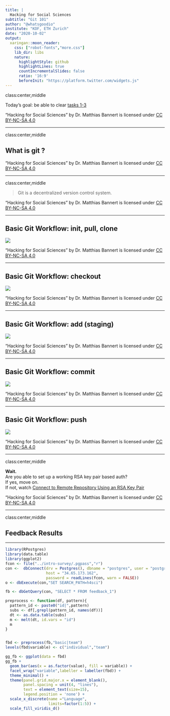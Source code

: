 ```yaml
---
title: |
  Hacking for Social Sciences
subtitle: "Git 101"
author: "@whatsgoodio"
institute: "KOF, ETH Zurich"
date: "2020-10-02"
output:
  xaringan::moon_reader:
    css: ["robot-fonts","more.css"]
    lib_dir: libs
    nature:
      highlightStyle: github
      highlightLines: true
      countIncrementalSlides: false
      ratio: '16:9'
      beforeInit: "https://platform.twitter.com/widgets.js"
---
```





class:center,middle

Today's goal: be able to clear [tasks 1-3](https://github.com/h4sci/h4sci-tasks/issues)



<div class="my-footer"><span><div class="footer-text" align="right">"Hacking for Social Sciences" by Dr. Matthias Bannert is licensed under <a href="https://creativecommons.org/licenses/by-nc-sa/4.0/?ref=chooser-v1">CC BY-NC-SA 4.0</a></div></span></div> 


---





class:center,middle

## What is git ? 



<div class="my-footer"><span><div class="footer-text" align="right">"Hacking for Social Sciences" by Dr. Matthias Bannert is licensed under <a href="https://creativecommons.org/licenses/by-nc-sa/4.0/?ref=chooser-v1">CC BY-NC-SA 4.0</a></div></span></div> 

---


class:center,middle

> Git is a decentralized version control system.  



<div class="my-footer"><span><div class="footer-text" align="right">"Hacking for Social Sciences" by Dr. Matthias Bannert is licensed under <a href="https://creativecommons.org/licenses/by-nc-sa/4.0/?ref=chooser-v1">CC BY-NC-SA 4.0</a></div></span></div> 

---


## Basic Git Workflow: init, pull, clone


<img src="decentralized_1.png">
</br>



<div class="my-footer"><span><div class="footer-text" align="right">"Hacking for Social Sciences" by Dr. Matthias Bannert is licensed under <a href="https://creativecommons.org/licenses/by-nc-sa/4.0/?ref=chooser-v1">CC BY-NC-SA 4.0</a></div></span></div> 

---






## Basic Git Workflow: checkout

<img src="decentralized_2.png">



<div class="my-footer"><span><div class="footer-text" align="right">"Hacking for Social Sciences" by Dr. Matthias Bannert is licensed under <a href="https://creativecommons.org/licenses/by-nc-sa/4.0/?ref=chooser-v1">CC BY-NC-SA 4.0</a></div></span></div> 

---


## Basic Git Workflow: add (staging)

<img src="decentralized_3.png">



<div class="my-footer"><span><div class="footer-text" align="right">"Hacking for Social Sciences" by Dr. Matthias Bannert is licensed under <a href="https://creativecommons.org/licenses/by-nc-sa/4.0/?ref=chooser-v1">CC BY-NC-SA 4.0</a></div></span></div> 

---



## Basic Git Workflow: commit

<img src="decentralized_4.png">


<div class="my-footer"><span><div class="footer-text" align="right">"Hacking for Social Sciences" by Dr. Matthias Bannert is licensed under <a href="https://creativecommons.org/licenses/by-nc-sa/4.0/?ref=chooser-v1">CC BY-NC-SA 4.0</a></div></span></div> 

---


## Basic Git Workflow: push

<img src="decentralized.png">


<div class="my-footer"><span><div class="footer-text" align="right">"Hacking for Social Sciences" by Dr. Matthias Bannert is licensed under <a href="https://creativecommons.org/licenses/by-nc-sa/4.0/?ref=chooser-v1">CC BY-NC-SA 4.0</a></div></span></div> 

---

class:center,middle

**Wait.** </br>
Are you able to set up a working RSA key pair based auth? </br>
If yes, move on. </br>
If not, watch [Connect to Remote Repository Using an RSA Key Pair](https://www.youtube.com/watch?v=oLEhNj17vVI)



<div class="my-footer"><span><div class="footer-text" align="right">"Hacking for Social Sciences" by Dr. Matthias Bannert is licensed under <a href="https://creativecommons.org/licenses/by-nc-sa/4.0/?ref=chooser-v1">CC BY-NC-SA 4.0</a></div></span></div> 

---

class:center,middle

## Feedback Results


---


```r
library(RPostgres)
library(data.table)
library(ggplot2)
fcon <- file("../intro-survey/.pgpass","r")
con <-  dbConnect(drv = Postgres(), dbname = "postgres", user = "postgres",
                  host = "34.65.173.162",
                  password = readLines(fcon, warn = FALSE))
o <- dbExecute(con,"SET SEARCH_PATH=h4sci")

fb <- dbGetQuery(con, "SELECT * FROM feedback_1")

preprocess <- function(df, pattern){
  pattern_id <- paste0("id|",pattern)
  subs <- df[,grepl(pattern_id, names(df))]
  dt <- as.data.table(subs)
  m <- melt(dt, id.vars = "id")
  m
}


fbd <- preprocess(fb,"basic|team")
levels(fbd$variable) <- c("individual","team")

gg_fb <- ggplot(data = fbd)
gg_fb +
  geom_bar(aes(x = as.factor(value), fill = variable)) +
  facet_wrap("variable",labeller = labeller(fbd)) + 
  theme_minimal() +
  theme(panel.grid.major.x = element_blank(),
        panel.spacing = unit(4, "lines"),
        text = element_text(size=15),
        legend.position = 'none') +
  scale_x_discrete(name ="Language",
                   limits=factor(1:5)) +
  scale_fill_viridis_d()

```












